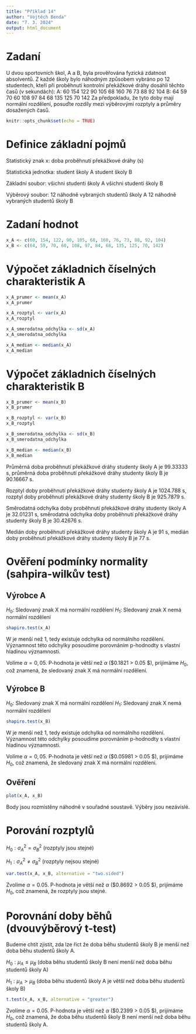 ```yaml
---
title: "Příklad 14"
author: "Vojtěch Benda"
date: "7. 3. 2024"
output: html_document
---
```


# Zadaní

U dvou sportovních škol, A a B, byla prověřována fyzická zdatnost absolventů. Z každé školy bylo náhodným způsobem vybráno po 12 studentech, kteří při proběhnutí kontrolní překážkové dráhy dosáhli těchto časů (v sekundách):
A: 60 154 122 90 105 68 160 76 73 88 92 104
B: 64 59 70 60 108 97 84 68 135 125 70 142
Za předpokladu, že tyto doby mají normální rozdělení, posuďte rozdíly mezi výběrovými rozptyly a průměry dosažených časů.

```r
knitr::opts_chunk$set(echo = TRUE)
```

# Definice základní pojmů

Statistický znak x: doba proběhnutí překážkové dráhy (s)

Statistická jednotka: student školy A
                      student školy B

Základní soubor: všichni studenti školy A
                všichni studenti školy B

Výběrový soubor: 12 náhodně vybraných studentů školy A
                 12 náhodně vybraných studentů školy B

# Zadaní hodnot

```r
x_A <- c(60, 154, 122, 90, 105, 68, 160, 76, 73, 88, 92, 104)
x_B <- c(64, 59, 70, 60, 108, 97, 84, 68, 135, 125, 70, 142)
```

# Výpočet základnich číselných charakteristik A


```r
x_A_prumer <- mean(x_A)
x_A_prumer
```

```r
x_A_rozptyl <- var(x_A)
x_A_rozptyl
```

```r
x_A_smerodatna_odchylka <- sd(x_A)
x_A_smerodatna_odchylka
```

```r
x_A_median <- median(x_A)
x_A_median
```

# Výpočet základnich číselných charakteristik B

```r
x_B_prumer <- mean(x_B)
x_B_prumer
```

```r
x_B_rozptyl <- var(x_B)
x_B_rozptyl
```

```r
x_B_smerodatna_odchylka <- sd(x_B)
x_B_smerodatna_odchylka
```

```r
x_B_median <- median(x_B)
x_B_median
```

Průměrná doba proběhnutí překážkové dráhy studenty školy A je 99.33333 s, průměrná doba proběhnutí překážkové dráhy studenty školy B je 90.16667 s.

Rozptyl doby proběhnutí překážkové dráhy studenty školy A je 1024.788 s, rozptyl doby proběhnutí překážkové dráhy studenty školy B je 925.7879 s.

Směrodatná odchylka doby proběhnutí překážkové dráhy studenty školy A je 32.01231 s, směrodatná odchylka doby proběhnutí překážkové dráhy studenty školy B je 30.42676 s.

Medián doby proběhnutí překážkové dráhy studenty školy A je 91 s, medián doby proběhnutí překážkové dráhy studenty školy B je 77 s.


# Ověření podmínky normality (sahpira-wilkův test)

## Výrobce A
    
$H_0:$ Sledovaný znak X má normální rozdělení
$H_1:$ Sledovaný znak X nemá normální rozdělení

```r
shapiro.test(x_A)
```

W je menší než 1, tedy existuje odchylka od normálního rozdělení. Významnost této odchylky posoudíme porovnáním p-hodnodty s vlastní hladinou významnosti.

Volíme $\alpha = 0,05$. P-hodnota je větší než $\alpha$ ($0.1821 > 0.05 $), prijímáme $H_0$, což znamená, že sledovaný znak X má normální rozdělení.


## Výrobce B

$H_0:$ Sledovaný znak X má normální rozdělení
$H_1:$ Sledovaný znak X nemá normální rozdělení

```r
shapiro.test(x_B)
```
W je menší než 1, tedy existuje odchylka od normálního rozdělení. Významnost této odchylky posoudíme porovnáním p-hodnodty s vlastní hladinou významnosti.

Volíme $\alpha = 0,05$. P-hodnota je větší než $\alpha$ ($0.05981 > 0.05 $), prijímáme $H_0$, což znamená, že sledovaný znak X má normální rozdělení.

## Ověření 

```r
plot(x_A, x_B)
```
    
Body jsou rozmístěny náhodně v souřadné  soustavě. Výběry jsou nezávislé.

# Porování rozptylů

$H_0: \sigma_A^2 = \sigma_B^2$ (rozptyly jsou stejné)

$H_1: \sigma_A^2 \neq \sigma_B^2$ (rozptyly nejsou stejné)

```r
var.test(x_A, x_B, alternative = "two.sided")
```

Zvolíme $\alpha = 0.05$. P-hodnota je větší než $\alpha$ ($0.8692 > 0.05 $), prijímáme $H_0$, což znamená, že rozptyly jsou stejné.

# Porovnání doby běhů (dvouvýběrový t-test)

Budeme chtít zjistit, zda lze řict že doba běhu studentů školy B je menší než doba běhu studentů školy A.

$H_0: \mu_A \leq \mu_B$ (doba běhu studentů školy B není menší než doba běhu studentů školy A)

$H_1: \mu_A > \mu_B$ (doba běhu studentů školy A je větší než doba běhu studentů školy B)

```r
t.test(x_A, x_B, alternative = "greater")
```

Zvolíme $\alpha = 0.05$. P-hodnota je větší než $\alpha$ ($0.2399 > 0.05 $), prijímáme $H_0$, což znamená, že doba běhu studentů školy B není menší než doba běhu studentů školy A.
